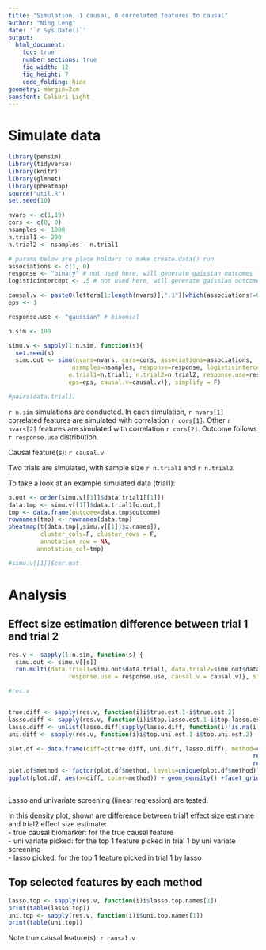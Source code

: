 ```yaml
---
title: "Simulation, 1 causal, 0 correlated features to causal"
author: "Ning Leng"
date: '`r Sys.Date()`'
output: 
  html_document:
    toc: true
    number_sections: true
    fig_width: 12
    fig_height: 7
    code_folding: hide
geometry: margin=2cm
sansfont: Calibri Light
---
```


# Simulate data
```r
library(pensim)
library(tidyverse)
library(knitr)
library(glmnet)
library(pheatmap)
source("util.R")
set.seed(10)
```

```r
nvars <- c(1,19)
cors <- c(0, 0)
nsamples <- 1000
n.trial1 <- 200
n.trial2 <- nsamples - n.trial1

# params below are place holders to make create.data() run
associations <- c(1, 0) 
response <- "binary" # not used here, will generate gaissian outcomes later
logisticintercept <- .5 # not used here, will generate gaissian outcomes later

causal.v <- paste0(letters[1:length(nvars)],".1")[which(associations!=0)] # causal ones are named a.1, b.1...
eps <- 1

response.use <- "gaussian" # binomial

n.sim <- 100

simu.v <- sapply(1:n.sim, function(s){
  set.seed(s)
  simu.out <- simu(nvars=nvars, cors=cors, associations=associations, 
                  nsamples=nsamples, response=response, logisticintercept=logisticintercept, 
                 n.trial1=n.trial1, n.trial2=n.trial2, response.use=response.use, 
                 eps=eps, causal.v=causal.v)}, simplify = F)

#pairs(data.trial1)
```


`r n.sim` simulations are conducted. In each simulation, `r nvars[1]` correlated features are simulated with correlation `r cors[1]`. Other `r nvars[2]` features are simulated with correlation `r cors[2]`. Outcome follows `r response.use` distribution.

Causal feature(s): `r causal.v`

Two trials are simulated, with sample size `r n.trial1` and `r n.trial2`. 

To take a look at an example simulated data (trial1):


```r
o.out <- order(simu.v[[1]]$data.trial1[[1]])
data.tmp <- simu.v[[1]]$data.trial1[o.out,]
tmp <- data.frame(outcome=data.tmp$outcome)
rownames(tmp) <- rownames(data.tmp)
pheatmap(t(data.tmp[,simu.v[[1]]$x.names]),
         cluster_cols=F, cluster_rows = F,
         annotation_row = NA,
        annotation_col=tmp)

#simu.v[[1]]$cor.mat
```

# Analysis

## Effect size estimation difference between trial 1 and trial 2

```r

res.v <- sapply(1:n.sim, function(s) {
  simu.out <- simu.v[[s]]
  run.multi(data.trial1=simu.out$data.trial1, data.trial2=simu.out$data.trial2, x.names=simu.out$x.names,
                 response.use = response.use, causal.v = causal.v)}, simplify = F)

#res.v


true.diff <- sapply(res.v, function(i)i$true.est.1-i$true.est.2)
lasso.diff <- sapply(res.v, function(i)i$top.lasso.est.1-i$top.lasso.est.2)
lasso.diff <- unlist(lasso.diff[sapply(lasso.diff, function(i)!is.na(i[1]))])
uni.diff <- sapply(res.v, function(i)i$top.uni.est.1-i$top.uni.est.2)

plot.df <- data.frame(diff=c(true.diff, uni.diff, lasso.diff), method=c(rep("true causal biomarker", length(true.diff)),
                                                                     rep("uni variate picked", length(uni.diff)),
                                                                     rep("lasso picked", length(lasso.diff))))
plot.df$method <- factor(plot.df$method, levels=unique(plot.df$method))
ggplot(plot.df, aes(x=diff, color=method)) + geom_density() +facet_grid(method ~ .)



```

Lasso and univariate screening (linear regression) are tested.

In this density plot, shown are difference between trial1 effect size estimate and trial2 effect size estimate:  
- true causal biomarker: for the true causal feature  
- uni variate picked: for the top 1 feature picked in trial 1 by uni variate screening  
- lasso picked: for the top 1 feature picked in trial 1 by lasso  

## Top selected features by each method

```r
lasso.top <- sapply(res.v, function(i)i$lasso.top.names[1])
print(table(lasso.top))
uni.top <- sapply(res.v, function(i)i$uni.top.names[1])
print(table(uni.top))
```

Note true causal feature(s): `r causal.v`